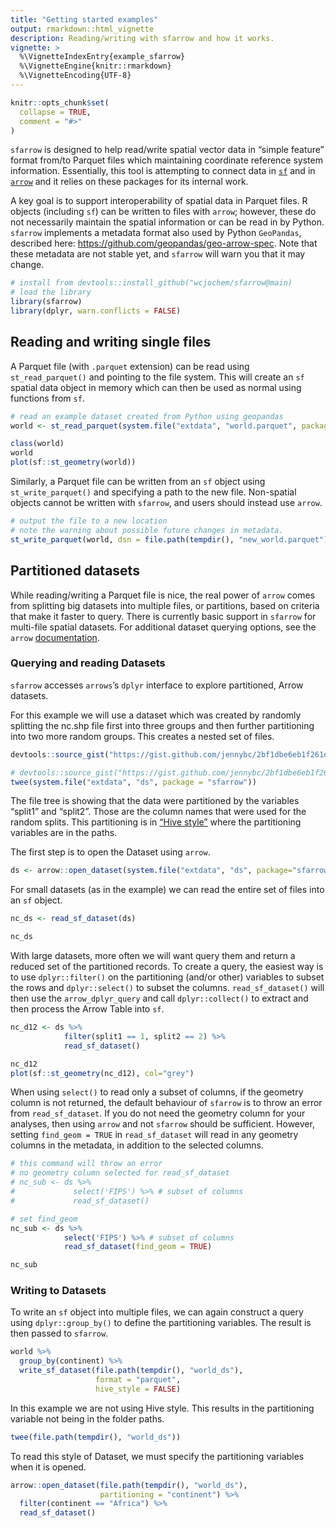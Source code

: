 ```yaml
---
title: "Getting started examples"
output: rmarkdown::html_vignette
description: Reading/writing with sfarrow and how it works.
vignette: >
  %\VignetteIndexEntry{example_sfarrow}
  %\VignetteEngine{knitr::rmarkdown}
  %\VignetteEncoding{UTF-8}
---
```


```r
knitr::opts_chunk$set(
  collapse = TRUE,
  comment = "#>"
)
```

`sfarrow` is designed to help read/write spatial vector data in "simple feature"
format from/to Parquet files which maintaining coordinate reference system
information. Essentially, this tool is attempting to connect data in
[`sf`](https://r-spatial.github.io/sf/) and in
[`arrow`](https://arrow.apache.org/docs/r/) and it relies on these packages for
its internal work.

A key goal is to support interoperability of spatial data in Parquet files. R
objects (including `sf`) can be written to files with `arrow`; however, these do
not necessarily maintain the spatial information or can be read in by Python.
`sfarrow` implements a metadata format also used by Python `GeoPandas`,
described here:
[https://github.com/geopandas/geo-arrow-spec](https://github.com/geopandas/geo-arrow-spec).
Note that these metadata are not stable yet, and `sfarrow` will warn you that it
may change.

```r
# install from devtools::install_github("wcjochem/sfarrow@main)
# load the library
library(sfarrow)
library(dplyr, warn.conflicts = FALSE)
```

## Reading and writing single files

A Parquet file (with `.parquet` extension) can be read using `st_read_parquet()`
and pointing to the file system. This will create an `sf` spatial data object in
memory which can then be used as normal using functions from `sf`.

```r
# read an example dataset created from Python using geopandas
world <- st_read_parquet(system.file("extdata", "world.parquet", package = "sfarrow"))

class(world)
world
plot(sf::st_geometry(world))
```

Similarly, a Parquet file can be written from an `sf` object using
`st_write_parquet()` and specifying a path to the new file. Non-spatial objects
cannot be written with `sfarrow`, and users should instead use `arrow`.

```r
# output the file to a new location
# note the warning about possible future changes in metadata.
st_write_parquet(world, dsn = file.path(tempdir(), "new_world.parquet"))
```

## Partitioned datasets

While reading/writing a Parquet file is nice, the real power of `arrow` comes
from splitting big datasets into multiple files, or partitions, based on
criteria that make it faster to query. There is currently basic support in
`sfarrow` for multi-file spatial datasets. For additional dataset querying
options, see the `arrow`
[documentation](https://arrow.apache.org/docs/r/articles/dataset.html).

### Querying and reading Datasets
`sfarrow` accesses `arrows`'s `dplyr` interface to explore partitioned, Arrow
datasets. 

For this example we will use a dataset which was created by randomly splitting
the nc.shp file first into three groups and then further partitioning into two
more random groups. This creates a nested set of files.
```r
devtools::source_gist("https://gist.github.com/jennybc/2bf1dbe6eb1f261dfe60", filename="twee.R")
```

```r
# devtools::source_gist("https://gist.github.com/jennybc/2bf1dbe6eb1f261dfe60", filename="twee.R")
twee(system.file("extdata", "ds", package = "sfarrow"))
```

The file tree is showing that the data were partitioned by the variables
"split1" and "split2". Those are the column names that were used for the random
splits. This partitioning is in ["Hive style"](https://hive.apache.org/) where
the partitioning variables are in the paths.

The first step is to open the Dataset using `arrow`.

```r
ds <- arrow::open_dataset(system.file("extdata", "ds", package="sfarrow"))
```

For small datasets (as in the example) we can read the entire set of files into
an `sf` object.

```r
nc_ds <- read_sf_dataset(ds)

nc_ds
```

With large datasets, more often we will want query them and return a reduced set
of the partitioned records. To create a query, the easiest way is to use
`dplyr::filter()` on the partitioning (and/or other) variables to subset the
rows and `dplyr::select()` to subset the columns. `read_sf_dataset()` will then
use the `arrow_dplyr_query` and call `dplyr::collect()` to extract and then
process the Arrow Table into `sf`. 

```r
nc_d12 <- ds %>% 
            filter(split1 == 1, split2 == 2) %>%
            read_sf_dataset()

nc_d12
plot(sf::st_geometry(nc_d12), col="grey")
```

When using `select()` to read only a subset of columns, if the geometry column
is not returned, the default behaviour of `sfarrow` is to throw an error from
`read_sf_dataset`. If you do not need the geometry column for your analyses,
then using `arrow` and not `sfarrow` should be sufficient. However, setting
`find_geom = TRUE` in `read_sf_dataset` will read in any geometry columns in the
metadata, in addition to the selected columns.

```r
# this command will throw an error
# no geometry column selected for read_sf_dataset
# nc_sub <- ds %>% 
#             select('FIPS') %>% # subset of columns
#             read_sf_dataset()

# set find_geom
nc_sub <- ds %>%
            select('FIPS') %>% # subset of columns
            read_sf_dataset(find_geom = TRUE)

nc_sub
```


### Writing to Datasets

To write an `sf` object into multiple files, we can again construct a query
using `dplyr::group_by()` to define the partitioning variables. The result is
then passed to `sfarrow`.

```r
world %>%
  group_by(continent) %>%
  write_sf_dataset(file.path(tempdir(), "world_ds"), 
                   format = "parquet",
                   hive_style = FALSE)
```

In this example we are not using Hive style. This results in the partitioning
variable not being in the folder paths.

```r
twee(file.path(tempdir(), "world_ds"))
```

To read this style of Dataset, we must specify the partitioning variables when
it is opened.

```r
arrow::open_dataset(file.path(tempdir(), "world_ds"), 
                    partitioning = "continent") %>%
  filter(continent == "Africa") %>%
  read_sf_dataset()
```

